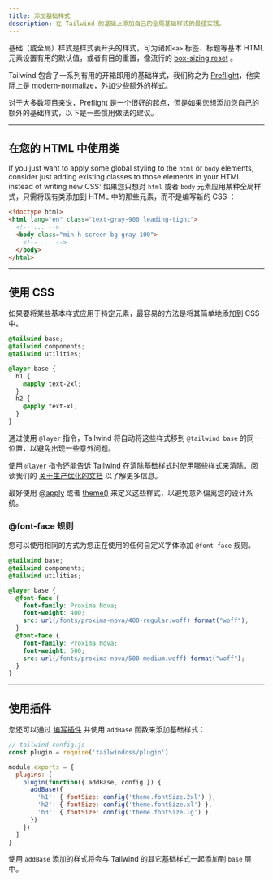 ```yaml
---
title: 添加基础样式
description: 在 Tailwind 的基础上添加自己的全局基础样式的最佳实践。
---
```


<!-- Base (or global) styles are the styles at the beginning of a stylesheet that set useful defaults for basic HTML elements like `<a>` tags, headings, etc. or apply opinionated resets like the popular [box-sizing reset](https://www.paulirish.com/2012/box-sizing-border-box-ftw/). -->
基础（或全局）样式是样式表开头的样式，可为诸如`<a>` 标签、标题等基本 HTML 元素设置有用的默认值，或者有目的重置，像流行的 [box-sizing reset](https://www.paulirish.com/2012/box-sizing-border-box-ftw/) 。

<!-- Tailwind includes a useful set of base styles out of the box that we call [Preflight](/docs/preflight), which is really just [modern-normalize](https://github.com/sindresorhus/modern-normalize) plus a thin layer of additional more opinionated styles. -->
Tailwind 包含了一系列有用的开箱即用的基础样式，我们称之为 [Preflight](/docs/preflight)，他实际上是 [modern-normalize](https://github.com/sindresorhus/modern-normalize)，外加少些额外的样式。

<!-- Preflight is a great starting point for most projects, but if you'd ever like to add your own additional base styles, here are some recommendations for doing it idiomatically. -->
对于大多数项目来说，Preflight 是一个很好的起点，但是如果您想添加您自己的额外的基础样式，以下是一些惯用做法的建议。

---

## 在您的 HTML 中使用类

If you just want to apply some global styling to the `html` or `body` elements, consider just adding existing classes to those elements in your HTML instead of writing new CSS:
如果您只想对 `html` 或者 `body` 元素应用某种全局样式，只需将现有类添加到 HTML 中的那些元素，而不是编写新的 CSS ：

```html
<!doctype html>
<html lang="en" class="text-gray-900 leading-tight">
  <!-- ... -->
  <body class="min-h-screen bg-gray-100">
    <!-- ... -->
  </body>
</html>
```

---

## 使用 CSS

<!-- If you want to apply some base styles to specific elements, the easiest way is to simply add them in your CSS. -->
如果要将某些基本样式应用于特定元素，最容易的方法是将其简单地添加到 CSS 中。

```css
@tailwind base;
@tailwind components;
@tailwind utilities;

@layer base {
  h1 {
    @apply text-2xl;
  }
  h2 {
    @apply text-xl;
  }
}
```

<!-- By using the `@layer` directive, Tailwind will automatically move those styles to the same place as `@tailwind base` to avoid unintended specificity issues. -->
通过使用 `@layer` 指令，Tailwind 将自动将这些样式移到 `@tailwind base` 的同一位置，以避免出现一些意外问题。

<!-- Using the `@layer` directive will also instruct Tailwind to consider those styles for purging when purging the `base` layer. Read our [documentation on optimizing for production](/docs/optimizing-for-production) for more details. -->
使用 `@layer` 指令还能告诉 Tailwind 在清除基础样式时使用哪些样式来清除。阅读我们的 [关于生产优化的文档](/docs/optimizing-for-production) 以了解更多信息。

<!-- It's a good idea to use [@apply](/docs/functions-and-directives#apply) or [theme()](/docs/functions-and-directives#theme) to define these styles to avoid accidentally deviating from your design system. -->
最好使用 [@apply](/docs/functions-and-directives#apply) 或者 [theme()](/docs/functions-and-directives#theme) 来定义这些样式，以避免意外偏离您的设计系统。

### @font-face 规则

<!-- You can use the same approach to add your `@font-face` rules for any custom fonts you're using: -->
您可以使用相同的方式为您正在使用的任何自定义字体添加 `@font-face` 规则。

```css
@tailwind base;
@tailwind components;
@tailwind utilities;

@layer base {
  @font-face {
    font-family: Proxima Nova;
    font-weight: 400;
    src: url(/fonts/proxima-nova/400-regular.woff) format("woff");
  }
  @font-face {
    font-family: Proxima Nova;
    font-weight: 500;
    src: url(/fonts/proxima-nova/500-medium.woff) format("woff");
  }
}
```

---

## 使用插件

<!-- You can also add base styles by [writing a plugin](/docs/plugins#adding-base-styles) and using the `addBase` function: -->
您还可以通过 [编写插件](/docs/plugins#adding-base-styles) 并使用 `addBase` 函数来添加基础样式：

```js
// tailwind.config.js
const plugin = require('tailwindcss/plugin')

module.exports = {
  plugins: [
    plugin(function({ addBase, config }) {
      addBase({
        'h1': { fontSize: config('theme.fontSize.2xl') },
        'h2': { fontSize: config('theme.fontSize.xl') },
        'h3': { fontSize: config('theme.fontSize.lg') },
      })
    })
  ]
}
```

<!-- Any styles added using `addBase` will be inserted into the `base` layer alongside Tailwind's other base styles. -->
使用 `addBase` 添加的样式将会与 Tailwind 的其它基础样式一起添加到 `base` 层中。
